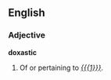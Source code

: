 {{rfv}}
==English==

===Adjective===
'''doxastic'''

# Of or pertaining to ''[[{{{1}}}]]''.
#:''{{{2|<!-- example sentence -->}}}''